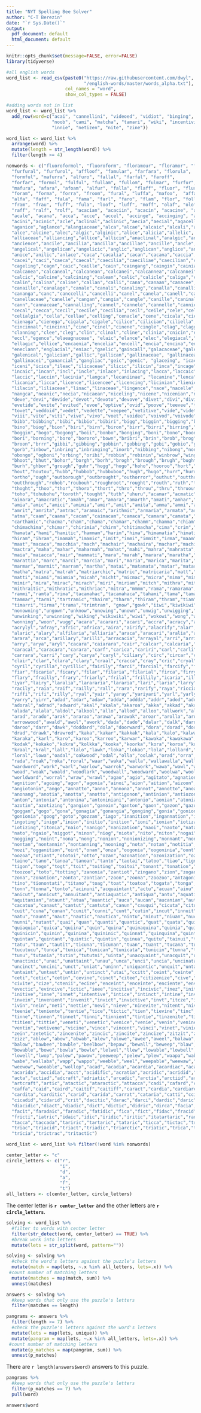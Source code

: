 ```yaml
---
title: "NYT Spelling Bee Solver"
author: "C-T Berezin"
date: "`r Sys.Date()`"
output:
  pdf_document: default
  html_document: default
---
```


```r
knitr::opts_chunk$set(message=FALSE, error=FALSE)
library(tidyverse)
```

```r
#all english words
word_list <- read_csv(paste0("https://raw.githubusercontent.com/dwyl",
                             "/english-words/master/words_alpha.txt"),
                      col_names = "word",
                      show_col_types = FALSE)

#adding words not in list
word_list <- word_list %>%
  add_row(word=c("acai", "cannellini", "videoed", "vidiot", "binging", "bonobo",
                 "noob", "cami", "matcha", "tamari", "wiki", "incentivize",
                 "innie", "netizen", "nite", "zine"))

word_list <- word_list %>%
  arrange(word) %>% 
  mutate(length = str_length(word)) %>% 
  filter(length >= 4)
```

```r
nonwords <- c("fluoroformol", "fluoroform", "floramour", "floramor", "formular",
  "furfural", "furfurol", "affloof", "famular", "farfara", "florula",
  "formful", "mafurra", "alfuro", "fallal", "farfal", "faroff",
  "forfar", "formol", "fulful", "fullam", "fullom", "fulmar", "furfur",
  "mafura", "afara", "afoam", "alfur", "falla", "flaff", "fluor", "flurr",
  "foram", "forma", "forra", "froom", "fural", "luffa", "mafoo",  "affa",
  "alfa", "faff", "fala", "fama", "farl", "faro", "flam", "flor", "foll",
  "fram", "frau", "fuff", "fula", "loof", "luff", "moff", "olaf", "olof",
  "raff", "ralf", "rolf", "acacian", "acaciin", "acacin", "acacine", "acaena",
  "acale", "acana", "acca", "acce", "accel", "accinge", "accinging", "acclinal",
  "acini","acinic","acle","aclinal","aclinic","aecia","aecial","agacella",
  "aganice","aglance","alangiaceae","alca","alcae","alcaic","alcali","alcanna",
  "alce","alcine","alec","algic","alginic","alice","alicia","allelic",
  "alliaceae","alliancing","allice","allicin","anaclinal","analgic","ancien",
  "ancience","ancile","ancilia","ancilla","ancillae","ancille","ancle","anelace",
  "angelical","angelican","angelicic","anglic","anglican","anglice","anicca",
  "anice","anilic","anlace","caca","cacalia","cacan","cacana","caccia","cace",
  "cacei","caci","caeca","caecal","caecilia","caeciliae","caecilian","caelian",
  "cageling","cagn","caic","caille","cain","caingang","caingin","cainian","calc",
  "calcanea","calcaneal","calcanean","calcanei","calcannea","calcannei","calci",
  "calcic","calcine","calcining","calean","calic","calicle","caliga","calili",
  "calin","calina","caline","callan","calli","cana","canaan","canacee","canaglia",
  "canaille","canalage","canale","canali","canaling","canalla","canalling","cananaean",
  "cananga","canc","canccelli","cancelli","canel","canela","canell","canella",
  "canellaceae","canelle","cangan","cangia","cangle","canille","caninal","canli",
  "cann","cannaceae","cannalling","cannel","cannele","cannelle","cannie","ceca",
  "cecal","cecca","cecil","cecile","cecilia","ceil","ceile","cele","celia",
  "celialgia","cella","cellae","celling","cenacle","cene","cicala","cicale",
  "cienaga","cienega","cigala","cigale","cilice","cilician","ciliella","cill",
  "cincinnal","cincinni","cine","cinel","cinene","cingle","clag","clagging",
  "clanning","clee","cleg","clin","clinal","cline","clinia","cnicin","ecca","ecce",
  "eccl","egence","elaeagnaceae", "elaic","elance","elec","elegiacal","elianic",
  "ellagic","ellice","encaenia","encelia","encell","encia","encina","encinal","encl",
  "eneclann","englacial","eniac","gaelic","gaincall","galacaceae","galenic",
  "galenical","galician","gallic","gallican","gallinaceae", "gallinacean",
  "gallinacei","ganancial","gangliac","geic","genic", "glaceing", "icacinaceae",
  "iceni","icica","ileac","ilicaceae","ilicic","ilicin","inca","incage","incaging",
  "incaic","incan","incl","incle","inlace","inlacing","lacca","laccaic","laccainic",
  "laccic","laccin","lacinia","langca","lecaniinae", "lecanine","lenca","lencan",
  "licania","licca","licence","licencee","licencing","licinian","lienic","ligeance",
  "lilacin","liliaceae","linac","linaceae","lingence","nace","nacelle","nance",
  "nangca","neanic","necia","nicaean","niceling","nicene","nicenian","nici",
  "deve","devi","devide","devot","devoto","devove","divet","divi","divid","divoto",
  "evetide","evite","evited","evoe","optive","ovid","poove","teevee","totitive",
  "tovet","veddoid","vedet","vedette","veepee","vetitive","vide","vidette",
  "viii","vite","viti","vive","vivo","voet","voidee","voivod","voivode","voodooed",
  "bibb","bibbing","bibi","bibio","bibiri","bigg","biggin","bigging","bing","bini",
  "bino","biog","bion","biri","birn","biron","birr","birri","birring","bobo",
  "boggin","bogo","bogong","boii","bonbo","bonging","boni","bono","boong","borg",
  "bori","borning","boro","bororo","bown","bribri","brin","brob","brog","broo",
  "broon","brrr","gibbi","gibbing","gobbin","gobbing","gobi","gobio","gobo",
  "gorb","inbow","inbring","inbringing","inorb","nibbing","nibong","nonborrowing",
  "obongo","ogboni","orbing","oribi","robbin","robinin","winbrow","wingbow",
  "bhoot","bhut","bohor","borgh","borh","brogh","brough","brugh","bught","buhr",
  "burh","ghbor","grough","guhr","hogg","hogo","hoho","hooroo","hort","hough",
  "hout","houtou","hubb","hubbob","hubbuboo","hugh","hugo","hurr","hurroo","orth",
  "ortho","ough","outborough","outbrought","outhorror","outhut","outthrob",
  "outthrough","rohob","roubouh","roughroot","rought","routh","ruth","thob",
  "thoght","thoo","thor","thoro","thort","thro","throu","thru","thruout","thurt",
  "toho","tohubohu","toroth","tought","tuth","uhuru","acamar","acmatic","acmic",
  "aimara","amacratic","amah","amar","amara","amarth","amati","amhar","amharic",
  "amia","amic","amici","amimia","amir","amit","amita","amma","ammi","amra",
  "amrit","amrita","amtrac","aramaic","arithmic","armaria","armata","armit",
  "atma","caam","caama","cacam","caimacam","camaca","camara","camata","cariama",
  "carthamic","chacma","cham","chama","chamar","chamm","chamma","chiam",
  "chimachima","chimar","chirimia","chirm","chitimacha","cima","crim","hamacratic",
  "hamata","hami","hamitic","hammam","harim","hima","himamatia","himati","himatia",
  "hiram","ihram","imamah","imamic","imit","immi","immit","irma","maam","maar",
  "maat","macaca","macchia","mach","machair","machaira","machar","machi","macram",
  "mactra","maha","mahar","maharmah","mahat","mahi","mahra","mahratta","mahri",
  "maia","maiacca","mair","mammati","mara","marah","marara","maratha","marathi",
  "marattia","marc","marci","marcia","mari","maria","marica","marita","mariti",
  "marmar","marmit","marram","martha","matai","matamata","matar","matara",
  "matha","matra","matrah","matriarchic","matric","matricaria","matt","matta",
  "matti","miami","miamia","micah","micht","micmac","micra","mima","mimi",
  "mimir","mira","mirac","mirach","miri","miriam","mitch","mithra","mithraic",
  "mithraitic","mithratic","mithriac","mitra","mmmm","rama","ramarama","rami",
  "rammi","ramta","rima","tacamahac","tacamahaca","tahami","tama","tamara",
  "tammar","tarmi","tartramic","thairm","tharm","thiram","thram","tiam","timar",
  "timarri","tirma","trama","trimtram", "gnow","gowk","iiwi","kiwikiwi",
  "nonowning","ungown","unknow","unowing","unown","unwig","unwigging","unwink",
  "unwinking","unwinning","wiking","wikiwiki","wiwi","wokowi","wong","woning",
  "wonning","woon","wugg","acara","acarari","acari","accra","acracy","acryl",
  "acrylyl","afray","afric","africa","aira","airify","alacrify","alar","alaria",
  "alaric","alary","alfilaria","alliaria","araca","aracari","aralia","arar",
  "arara","arca","arillary","arilli","arracacia","arrayal","arri","arricci",
  "arry","arya","aryl","cacara","caiarara","cair","calcar","calcaria","cara",
  "caracal","caracara","carara","carf","carica","cariri","carl","carli","carr",
  "carrara","carri","cary","carya","caryl","ciliary","circ","circar","cirl",
  "clair","clar","clara","clary","craal","cracca","cray","cric","cryal","cyclar",
  "cyril","cyrilla","cyrillic","fairily","farci","farcial","farcify","farcy",
  "fiar","ficaria","ficary","filar","filaria","filarial","firca","firry","firy",
  "flary","frailly","frary","friarly","frilal","frillily","icaria","illyric",
  "iyar","lairy","laralia","larararia","lararia","lari","laria","larry","lyra",
  "racily","raia","raif","railly","rall","rara","rarify","raya","riccia","ricrac",
  "riffi","rifi","rilly","ryal","yair","yaray","yariyari","yarl","yarly","yarr",
  "yarry","yirr","adad","adar","adaw","adda","addda","addr","adod","ador",
  "adoral","adrad","adward","akal","akala","akaroa","akka","akkad","akra",
  "alada","alala","aldol","alkool","allo","allod","alloo","allwork","alod","alow",
  "arad","arado","arak","ararao","arawa","arawak","aroar","arolla","arow",
  "arrowwood","awald","awol","awork","dada","dado","dalar","dalk","dard","dardaol",
  "daroo","darr","dawk","doddard","dola","doorward","dora","dorad","dorado",
  "drad","drawk","drawrod","kaka","kakar","kakkak","kala","kalo","kalwar",
  "karaka","karl","karo","karoo","karroo","karwar","kawaka","kawakawa","koda",
  "kodak","kokako","kokra","kolkka","kooka","koorka","kora","koroa","korwa",
  "kraal","kral","lall","lalo","lawk","loka","lokao","lola","lollard","lora",
  "loral","lowa","oadal","oakwood","odal","olla","oolak","orad","orra","raad",
  "rada","roak","roka","roral","waar","waka","walla","wallawalla","wallwork",
  "wardword","wark","warl","warlow","warrok","warwork","wawa","wawl","wloka",
  "woad","woak","woald","woodlark","woodwall","woodward","woolwa","woolward",
  "worldward","worral","wraw","wrawl","agao","agio","agitato","agnation",
  "agnition","agoing","agon","agonia","ainoi","aion","aition","aizoon","anatto",
  "angiotonin","ango","annatto","anno","annona","annot","annotto","anoa","anoia",
  "anonang","anotia","anotta","anotto","antigonon","antinion","antiozonant",
  "anton","antonia","antonina","antoniniani","antonio","aonian","atonia","azon",
  "azotin","azotizing","gangion","ganoin","ganton","gaon","gazon","gazoz","gogga",
  "goggan","gogo","gona","gonagia","gonangia","gonging","gonia","gonion",
  "gonionia","goog","goto","gozzan","iago","inanition","ingannation","ingoing",
  "ingoting","inigo","inion","initio","inition","ioni","ionian","iotization",
  "iotizing","itonia","naio","nanigo","nanization","naoi","naoto","natation",
  "nato","ngaio","niggot","ninon","niog","niota","nito","niton","nogai","nogg",
  "nogging","noint","nona","nong","nonion","nonionizing","nonnant","nonnat",
  "nontan","nontannin","nontanning","nooning","nota","notan","notitia","notition",
  "nozi","ogganition","oint","onan","onza","oogonia","oogoninia","oont","oooo",
  "oozoa","otiant","ototoi","otto","ozan","ozonation","ozonization","ozonizing",
  "taino","tano","tanoa","tanoan","tanto","taotai","tatoo","tiao","tignon",
  "tigon","togo","togt","toit","toiting","toitoi","tonant","tonation","toona",
  "toozoo","toto","totting","zanonia","zantiot","zingano","zion","zogan","zogo",
  "zona","zonation","zonta","zontian","zoon","zoona","zoozoo","antagonization",
  "tino","tionontati","titano","toag","toat","toatoa","togata","tonga","tongan",
  "tonn","tonna","tonto","acinuni","acquaintant","actu","acuan","ainu","anaqua",
  "anicut","annicut","annuitant","antiaquatic","antiqua","antu","aquatinta",
  "aquitanian","ataunt","atua","auantic","auca","aucan","aucanian","autunian",
  "cacatua","canaut","cantut","cantuta","canun","cauqui","cicuta","citua","cuca",
  "cuit","cuna","cunan","cunit","cunni","cunt","cutin","incut","innuit","inunct",
  "natu","naunt","naut","nautic","nautica","nintu","ninut","niuan","nucin","nunc",
  "nunni","nutant","quai","quan","quanti","quantic","quat","quata","quia",
  "quiaquia","quica","quiina","quin","quina","quinaquina","quinia","quinic",
  "quinicin","quinin","quinina","quininic","quinnat","quinquina","quinta",
  "quintan","quintant","quintic","quintin","quinua","quitu","tainui","taqua",
  "tatu","taun","tautit","ticuna","ticunan","tuan","tuant","tucana","tucuna",
  "tucutucu","tunca","tunica","tunican","tunicata","tunicin","tunna","tunnit",
  "tunu","tutania","tutin","tututni","uinta","unacquaint","unacquit","unact",
  "unactinic","unai","unattaint","unau","unca","unci","uncia","uncinata",
  "uncinct","uncini","unct","uniat","uninn","uniquantic","unquit","unta",
  "untaint","untaut","untin","untinct","utai","ccitt","ceint","ceinte","centi",
  "ceti","cetic","cetin","cevine","cinct","citee","citizenize","cive","civie",
  "civite","cize","ctenii","ecize","enceint","enceinte","enciente","envine",
  "evectic","evincive","ictic","ieee","incitive","incivic","inez","init",
  "initive","inne","innet","intentive","intice","intinct","intine","invect",
  "invein","invenient","invenit","invict","invictive","invt","itcze","iten",
  "ivin","nein","neti","nettie","nevi","nieve","ninevite","nitent","nivenite",
  "teenie","teniente","tentie","tice","tictic","tien","tievine","tinc","tineine",
  "tinne","tinnen","tinnet","tinni","tinnient","tintie","tinzenite","tite","titi",
  "titien","tittie","veneti","venetic","venice","venie","venin","venine","venite",
  "ventin","vetivene","vicine","vince","vincent","vinci","vinet","vinic","vint",
  "zein","zetetic","zincenite","zincic","zincite","zincize","zitzit","zizit",
  "zizz","ablow","abow","abwab","alew","alowe","awee","aweel","balawa","ballow",
  "balow","bawbee","bawble","beelbow","bepaw","bewall","beweep","blaw","blowball",
  "bowable","bowe","bowla","bowle","lelwel","llew","lowable","lowbell","lowe",
  "lowell","lwop","palew","pawaw","peeweep","pelew","plew","waapa","wabble",
  "wabe","wallaba","wapp","wappo","weeble","weel","weepable","weewaw","weewee",
  "weewow","wooable","wollop","acad","acadia","acardia","acardiac","acarid",
  "acarida","accidia","acct","acidific","acratia","acridic","acridid","acrita",
  "acta","actiad","adcraft","adriatic","arcadic","arctia","arctiid","arricciati",
  "artcraft","artic","atactic","ataractic","attacca","cadi","cafard","caff",
  "caffa","caid","caird","caitif","caitiff","caract","cardia","cardiarctia",
  "cardita","carditic","carid","carida","carrat","cataria","catti","ccid","cicad",
  "cicadid","cidarid","crit","dacitic","darac","darci","dardic","daric","diacid",
  "diacidic","diact","diadic","dict","dictic","didric","dirca","facia","faciata",
  "facit","faradaic","faradic","fatidic","fica","fict","fidac","fracid","fract",
  "fricti","iatric","idaic","idic","iridic","iritic","itatartaric","radiac",
  "tacca","taccada","tariric","tartaric","tataric","ticca","tictac","trac",
  "triac","triacid","triact","triadic","triarctic","triatic","trica","tricar",
  "tricia","trictrac","tritactic")     

word_list <- word_list %>% filter(!word %in% nonwords)
```

```r
center_letter <- "c"
circle_letters <- c("r",
                    "i",
                    "d",
                    "a",
                    "f",
                    "t")
all_letters <- c(center_letter, circle_letters)
```

The center letter is **`r center_letter`** and the other letters are **`r circle_letters`**.

```r
solving <- word_list %>%
  #filter to words with center letter
  filter(str_detect(word, center_letter) == TRUE) %>% 
  #break work into letters
  mutate(lets = str_split(word, pattern=""))

solving <- solving %>%
  #check the word's letters against the puzzle's letters
  mutate(match = map(lets, ~.x %in% all_letters, lets=.x)) %>%
 #count number of matching letters
  mutate(matches = map(match, sum)) %>% 
  unnest(matches)

answers <- solving %>%
  #keep words that only use the puzzle's letters
  filter(matches == length)

pangrams <- answers %>%
  filter(length >= 7) %>% 
  #check the puzzle's letters against the word's letters
  mutate(lets = map(lets, unique)) %>% 
  mutate(pangram = map(lets, ~.x %in% all_letters, lets=.x)) %>%
 #count number of matching letters
  mutate(p_matches = map(pangram, sum)) %>% 
  unnest(p_matches)
```


There are `r length(answers$word)` answers to this puzzle.

```r
pangrams %>%
  #keep words that only use the puzzle's letters
  filter(p_matches == 7) %>%
  pull(word)

answers$word
```
